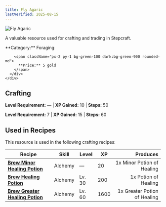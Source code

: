 ```yaml
---
title: Fly Agaric
lastVerified: 2025-08-15
---
```


<div className="flex items-start gap-6 mb-8">
  <div className="flex-shrink-0">
    <img src="/assets/resources/foraging/mushrooms.png" alt="Fly Agaric" className="w-24 h-24 border rounded-lg" />
  </div>
  <div className="flex-1">
    <div className="space-y-2">
      <p className="text-lg text-muted-foreground">A valuable resource used for crafting and trading in Stepcraft.</p>
      <div className="flex flex-wrap gap-4 text-sm">
        <span className="px-2 py-1 bg-blue-100 dark:bg-blue-900 rounded-md">
          **Category:** Foraging
        </span>
        
        <span className="px-2 py-1 bg-green-100 dark:bg-green-900 rounded-md">
          **Price:** 5 gold
        </span>
      </div>
    </div>
  </div>
</div>

## Crafting
**Level Requirement:** — | **XP Gained:** 10 | **Steps:** 50


**Level Requirement:** 7 | **XP Gained:** 15 | **Steps:** 60



## Used in Recipes

This resource is used in the following crafting recipes:

| Recipe | Skill | Level | XP | Produces |
|--------|-------|-------|----|---------:|
| **[Brew Minor Healing Potion](/docs/items/individual/minor_healing_potion)** | Alchemy | — | 20 | 1x Minor Potion of Healing |
| **[Brew Healing Potion](/docs/items/individual/healingpotion)** | Alchemy | Lv. 30 | 200 | 1x Potion of Healing |
| **[Brew Greater Healing Potion](/docs/items/individual/greater_healing_potion)** | Alchemy | Lv. 60 | 1600 | 1x Greater Potion of Healing |
